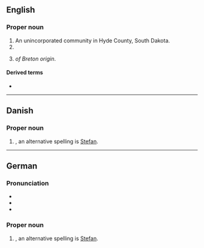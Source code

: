 ==English==
{{wikipedia|Stephan}}

===Proper noun===
{{en-proper noun}}

# An unincorporated community in Hyde County, South Dakota.
# {{given name|male|lang=en}}
# {{surname|from=Breton|lang=en|dot=}} ''of Breton origin''.

====Derived terms====
* {{l|en|stephanite}}

----

==Danish==

===Proper noun===
{{head|da|proper noun}}

# {{given name|male|lang=da}}, an alternative spelling is [[Stefan]].

----

==German==

===Pronunciation===
* {{IPA|[ˈʃtɛfan]|lang=de}}
* {{audio|De-at Stefan.ogg|Audio (Austria)|lang=de}}
* {{hyphenation|Ste|phan|lang=de}}

===Proper noun===
{{de-proper noun|m}}

# {{given name|male|lang=de}}, an alternative spelling is [[Stefan]].